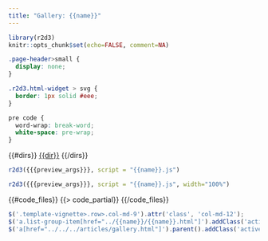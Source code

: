 ```yaml
---
title: "Gallery: {{name}}"
---
```


```r
library(r2d3)
knitr::opts_chunk$set(echo=FALSE, comment=NA)
```

```css
.page-header>small {
  display: none;
}

.r2d3.html-widget > svg {
  border: 1px solid #eee;
}

pre code {
  word-wrap: break-word;
  white-space: pre-wrap;
}
```

<div class="row">

<div class="col-sm-3">
<div class="list-group">
  {{#dirs}}
  <a href="../{{dir}}/{{dir}}.html" class="list-group-item">{{dir}}</a>
  {{/dirs}}
</div>
</div>

<div class="col-sm-9">

```r
r2d3({{{preview_args}}}, script = "{{name}}.js")
```

```r
r2d3({{{preview_args}}}, script = "{{name}}.js", width="100%")
```

{{#code_files}}
{{> code_partial}}
{{/code_files}}

</div>

</div>


```js
$('.template-vignette>.row>.col-md-9').attr('class', 'col-md-12');
$('a.list-group-item[href="../{{name}}/{{name}}.html"]').addClass('active')
$('a[href="../../../articles/gallery.html"]').parent().addClass('active');
```




